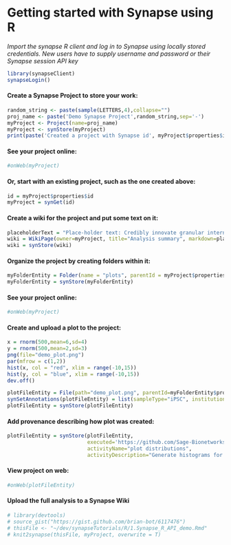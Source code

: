 # Getting started with Synapse using R

*Import the synapse R client and log in to Synapse using locally stored credentials. New users have to supply username and password or their Synapse session API key*
```r
library(synapseClient)
synapseLogin()
```


#### Create a Synapse Project to store your work:
```r
random_string <- paste(sample(LETTERS,4),collapse="")
proj_name <- paste('Demo Synapse Project',random_string,sep='-')
myProject <- Project(name=proj_name)
myProject <- synStore(myProject)
print(paste('Created a project with Synapse id', myProject$properties$id, sep = ' '))
```

#### See your project online:
```r
#onWeb(myProject)
```


#### Or, start with an existing project, such as the one created above:
```r
id = myProject$properties$id
myProject = synGet(id)
```


#### Create a wiki for the project and put some text on it:
```r
placeholderText = "Place-holder text: Credibly innovate granular internal or organic sources whereas high standards in web-readiness. Energistically scale future-proof core competencies vis-a-vis impactful experiences. Dramatically synthesize integrated schemas with optimal networks."
wiki = WikiPage(owner=myProject, title="Analysis summary", markdown=placeholderText)
wiki = synStore(wiki)
```


#### Organize the project by creating folders within it:
```r
myFolderEntity = Folder(name = "plots", parentId = myProject$properties$id)
myFolderEntity = synStore(myFolderEntity)
```

#### See your project online:
```r
#onWeb(myProject)
```

#### Create and upload a plot to the project:
```r
x = rnorm(500,mean=6,sd=4)
y = rnorm(500,mean=2,sd=3)
png(file="demo_plot.png")
par(mfrow = c(1,2))
hist(x, col = "red", xlim = range(-10,15))
hist(y, col = "blue", xlim = range(-10,15))
dev.off()

plotFileEntity = File(path="demo_plot.png", parentId=myFolderEntity$properties$id)
synSetAnnotations(plotFileEntity) = list(sampleType="iPSC", institution="FredHutch", protocol="A43.6")
plotFileEntity = synStore(plotFileEntity)
```



#### Add provenance describing how plot was created:
```r
plotFileEntity = synStore(plotFileEntity, 
                          executed='https://github.com/Sage-Bionetworks/synapseTutorials/blob/master/R/1.Synapse_R_API_demo.Rmd', 
                          activityName="plot distributions", 
                          activityDescription="Generate histograms for demo",forceVersion=F)
```

#### View project on web:
```r
#onWeb(plotFileEntity)
```

#### Upload the full analysis to a Synapse Wiki
```r
# library(devtools)
# source_gist("https://gist.github.com/brian-bot/6117476")
# thisFile <- "~/dev/synapseTutorials/R/1.Synapse_R_API_demo.Rmd"
# knit2synapse(thisFile, myProject, overwrite = T)
```

